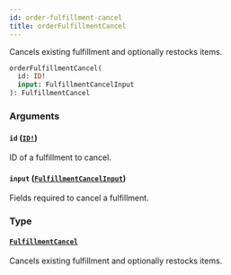 ```yaml
---
id: order-fulfillment-cancel
title: orderFulfillmentCancel
---
```


Cancels existing fulfillment and optionally restocks items.

```graphql
orderFulfillmentCancel(
  id: ID!
  input: FulfillmentCancelInput
): FulfillmentCancel

```

### Arguments

#### `id` ([`ID!`](../../../developer/api-reference/scalars/id))

ID of a fulfillment to cancel.

#### `input` ([`FulfillmentCancelInput`](../../../developer/api-reference/inputs/fulfillment-cancel-input))

Fields required to cancel a fulfillment.

### Type

#### [`FulfillmentCancel`](../../../developer/api-reference/objects/fulfillment-cancel)

Cancels existing fulfillment and optionally restocks items.
